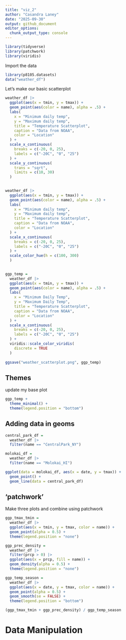 ```yaml
---
title: "viz_2"
author: "Casandra Laney"
date: "2025-09-30"
output: github_document
editor_options: 
  chunk_output_type: console
---
```


```r
library(tidyverse)
library(patchwork)
library(viridis)

```

Import the data

```r
library(p8105.datasets)
data("weather_df")

```

Let's make our basic scatterplot

```r
weather_df |> 
  ggplot(aes(x = tmin, y = tmax)) + 
  geom_point(aes(color = name), alpha = .5) +
  labs(
    x = "Minimum daily temp",
    y = "Maximum daily temp",
    title = "Temperature Scatterplot",
    caption = "Data from NOAA",
    color = "Location"
  ) +
  scale_x_continuous(
    breaks = c(-20, 0, 25),
    labels = c("-20C", "0", "25")
  ) +
  scale_y_continuous(
    trans = "sqrt",
    limits = c(10, 30)
  )
  
```


```r
weather_df |> 
  ggplot(aes(x = tmin, y = tmax)) + 
  geom_point(aes(color = name), alpha = .5) +
  labs(
    x = "Minimum daily temp",
    y = "Maximum daily temp",
    title = "Temperature Scatterplot",
    caption = "Data from NOAA",
    color = "Location"
  ) +
  scale_x_continuous(
    breaks = c(-20, 0, 25),
    labels = c("-20C", "0", "25")
  ) +
  scale_color_hue(h = c(100, 300)
  )
  
```


```r
ggp_temp = 
  weather_df |> 
  ggplot(aes(x = tmin, y = tmax)) + 
  geom_point(aes(color = name), alpha = .5) +
  labs(
    x = "Minimum Daily Temp",
    y = "Maximum Daily Temp",
    title = "Temperature Scatterplot",
    caption = "Data from NOAA",
    color = "Location"
  ) +
  scale_x_continuous(
    breaks = c(-20, 0, 25),
    labels = c("-20C", "0", "25")
  ) +
  viridis::scale_color_viridis(
    discrete = TRUE
  )
  
ggsave("weather_scatterplot.png", ggp_temp)
```

## Themes

update my base plot

```r
ggp_temp +
  theme_minimal() +
  theme(legend.position = "bottom")
```

## Adding data in geoms

```r
central_park_df = 
  weather_df |>
  filter(name == "CentralPark_NY")

molokai_df =
  weather_df |>
  filter(name == "Molokai_HI")

ggplot(data = molokai_df, aes(x = date, y = tmax)) +
  geom_point() +
  geom_line(data = central_park_df)

```

## 'patchwork'

Make three plots and combine using patchwork

```r
ggp_tmax_tmin = 
  weather_df |>
  ggplot(aes(x = tmin, y = tmax, color = name)) + 
  geom_point(alpha = 0.5) +
  theme(legend.position = "none")

ggp_prec_density =
  weather_df |>
  filter(prcp > 0) |>
  ggplot(aes(x = prcp, fill = name)) +
  geom_density(alpha = 0.5) +
  theme(legend.position = "none")

ggp_temp_season =
  weather_df |>
  ggplot(aes(x = date, y = tmax, color = name)) +
  geom_point(alpha = 0.5) +
  geom_smooth(se = FALSE) +
  theme(legend.position = "bottom")

(ggp_tmax_tmin + ggp_prec_density) / ggp_temp_season
```

# Data Manipulation
